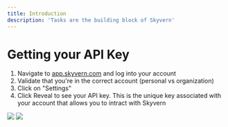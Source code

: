 ```yaml
---
title: Introduction
description: 'Tasks are the building block of Skyvern'
---
```


# Getting your API Key

1. Navigate to [app.skyvern.com](https://app.skyvern.com) and log into your account
1. Validate that you're in the correct account (personal vs organization)
1. Click on "Settings"
1. Click Reveal to see your API key. This is the unique key associated with your account that allows you to intract with Skyvern


<img src="images/api_key_image.png" />

<img src="https://thumbs.dreamstime.com/b/pug-dog-holding-pliers-screwdriver-behind-old-wooden-sign-text-under-construction-white-background-constructor-92836854.jpg" />